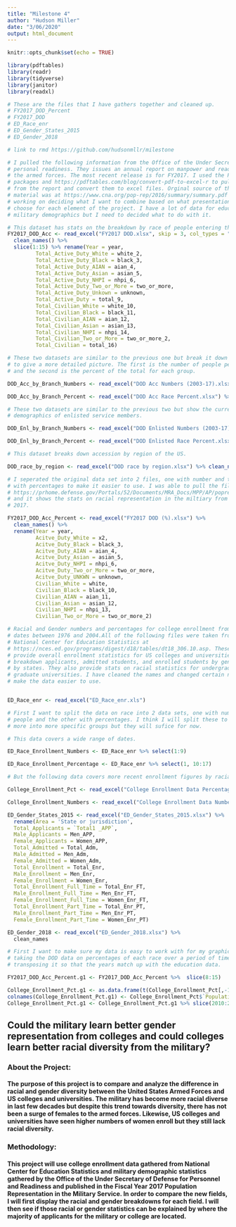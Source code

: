 ```yaml
---
title: "Milestone 4"
author: "Hudson Miller"
date: "3/06/2020"
output: html_document
---
```


```r
knitr::opts_chunk$set(echo = TRUE)
```

``` r
library(pdftables)
library(readr)
library(tidyverse)
library(janitor)
library(readxl)
```

``` r

# These are the files that I have gathers together and cleaned up.
# FY2017_DOD_Percent
# FY2017_DOD
# ED_Race_enr
# ED_Gender_States_2015
# ED_Gender_2018

# link to rmd https://github.com/hudsonmllr/milestone

# I pulled the following information from the Office of the Under Secretary of
# personal readiness. They issues an annual report on manpower and readiness for
# the armed forces. The most recent release is for FY2017. I used the PDFTables
# packages and https://pdftables.com/blog/convert-pdf-to-excel-r to pull tables
# from the report and convert them to excel files. Orginal source of the
# material was at https://www.cna.org/pop-rep/2016/summary/summary.pdf I am
# working on deciding what I want to combine based on what presentation medium I
# choose for each element of the project. I have a lot of data for education and
# military demographics but I need to decided what to do with it.

# This dataset has stats on the breakdown by race of people entering the military who are not 
FY2017_DOD_Acc <- read_excel("FY2017 DOD.xlsx", skip = 3, col_types = "numeric") %>%
  clean_names() %>%
  slice(1:15) %>% rename(Year = year,
         Total_Active_Duty_White = white_2,
         Total_Active_Duty_Black = black_3,
         Total_Active_Duty_AIAN = aian_4,
         Total_Active_Duty_Asian = asian_5,
         Total_Active_Duty_NHPI = nhpi_6,
         Total_Active_Duty_Two_or_More = two_or_more,
         Total_Active_Duty_Unkown = unknown,
         Total_Active_Duty = total_9,
         Total_Civilian_White = white_10,
         Total_Civilian_Black = black_11,
         Total_Civilian_AIAN = aian_12,
         Total_Civilian_Asian = asian_13,
         Total_Civilian_NHPI = nhpi_14,
         Total_Civilian_Two_or_More = two_or_more_2,
         Total_Civilian = total_16)

# These two datasets are similar to the previous one but break it down by branch
# to give a more detailed picture. The first is the number of people per group
# and the second is the percent of the total for each group.

DOD_Acc_by_Branch_Numbers <- read_excel("DOD Acc Numbers (2003-17).xlsx.xlsx") %>% clean_names()

DOD_Acc_by_Branch_Percent <- read_excel("DOD Acc Race Percent.xlsx") %>% clean_names()

# These two datasets are similar to the previous two but show the current racial
# demographics of enlisted service members.

DOD_Enl_by_Branch_Numbers <- read_excel("DOD Enlisted Numbers (2003-17).xlsx") %>% clean_names()

DOD_Enl_by_Branch_Percent <- read_excel("DOD Enlisted Race Percent.xlsx") %>% clean_names()

# This dataset breaks down accession by region of the US.

DOD_race_by_region <- read_excel("DOD race by region.xlsx") %>% clean_names()

```

``` r

# I seperated the original data set into 2 files, one with number and the other
# with percentages to make it easier to use. I was able to pull the file from
# https://prhome.defense.gov/Portals/52/Documents/MRA_Docs/MPP/AP/poprep/2017/Appendix%20D%20-%20(Historical%20Component).pdf
# and it shows the stats on racial representation in the miltiary from 2003 to
# 2017.

FY2017_DOD_Acc_Percent <- read_excel("FY2017 DOD (%).xlsx") %>%
  clean_names() %>% 
  rename(Year = year,
         Acitve_Duty_White = x2,
         Acitve_Duty_Black = black_3,
         Acitve_Duty_AIAN = aian_4,
         Acitve_Duty_Asian = asian_5,
         Acitve_Duty_NHPI = nhpi_6,
         Acitve_Duty_Two_or_More = two_or_more,
         Acitve_Duty_UNKWN = unknown,
         Civilian_White = white,
         Civilian_Black = black_10,
         Civilian_AIAN = aian_11,
         Civilian_Asian = asian_12,
         Civilian_NHPI = nhpi_13,
         Civilian_Two_or_More = two_or_more_2)

```

``` r

# Racial and Gender numbers and percentages for college enrollment from selected
# dates between 1976 and 2004.All of the following files were taken from the
# National Center for Education Statistics at
# https://nces.ed.gov/programs/digest/d18/tables/dt18_306.10.asp. These 3 files
# provide overall enrollment statistics for US colleges and universities. They
# breakdown applicants, admitted students, and enrolled students by gender and
# by states. They also provide stats on racial statistics for undergrad and
# graduate universities. I have cleaned the names and changed certain names to
# make the data easier to use. 


ED_Race_enr <- read_excel("ED_Race_enr.xls") 

# First I want to split the data on race into 2 data sets, one with number of
# people and the other with percentages. I think I will split these to files up
# more into more specific groups but they will sufice for now.

# This data covers a wide range of dates. 

ED_Race_Enrollment_Numbers <- ED_Race_enr %>% select(1:9)

ED_Race_Enrollment_Percentage <- ED_Race_enr %>% select(1, 10:17)

# But the following data covers more recent enrollment figures by racial groups.

College_Enrollment_Pct <- read_excel("College Enrollment Data Percentage.xlsx") 

College_Enrollment_Numbers <- read_excel("College Enrollment Data Numbers.xls") 

```

``` r

ED_Gender_States_2015 <- read_excel("ED_Gender_States_2015.xlsx") %>%
  rename(Area = 'State or jurisdiction',
  Total_Applicants = `Total1 _APP`,
  Male_Applicants = Men_APP,
  Female_Applicants = Women_APP,
  Total_Admitted = Total_Adm,
  Male_Admitted = Men_Adm,
  Female_Admitted = Women_Adm,
  Total_Enrollment = Total_Enr,
  Male_Enrollment = Men_Enr,
  Female_Enrollment = Women_Enr,
  Total_Enrollment_Full_Time = Total_Enr_FT,
  Male_Enrollment_Full_Time = Men_Enr_FT,
  Female_Enrollment_Full_Time = Women_Enr_FT,
  Total_Enrollment_Part_Time = Total_Enr_PT,
  Male_Enrollment_Part_Time = Men_Enr_PT,
  Female_Enrollment_Part_Time = Women_Enr_PT)

```

``` r

ED_Gender_2018 <- read_excel("ED_Gender_2018.xlsx") %>%
  clean_names 

```

``` r

# First I want to make sure my data is easy to work with for my graphic. I am
# taking the DOD data on percentages of each race over a period of time and
# transposing it so that the years match up with the education data.

FY2017_DOD_Acc_Percent.g1 <- FY2017_DOD_Acc_Percent %>%  slice(8:15)

College_Enrollment_Pct.g1 <- as.data.frame(t(College_Enrollment_Pct[,-1])) 
colnames(College_Enrollment_Pct.g1) <- College_Enrollment_Pct$`Population Type`
College_Enrollment_Pct.g1 <- College_Enrollment_Pct.g1 %>% slice(2010:2011)

```
## Could the military learn better gender representation from colleges and could colleges learn better racial diversity from the military?

### About the Project:
#### The purpose of this project is to compare and analyze the difference in racial and gender diversity between the United States Armed Forces and US colleges and universities. The military has become more racial diverse in last few decades but despite this trend towards diversity, there has not been a surge of females to the armed forces. Likewise, US colleges and universities have seen higher numbers of women enroll but they still lack racial diversity. 

### Methodology:
#### This project will use college enrollment data gathered from National Center for Education Statistics and military demographic statistics gathered by the Office of the Under Secretary of Defense for Personnel and Readiness and published in the Fiscal Year 2017 Population Representation in the Military Service. In order to compare the new fields, I will first display the racial and gender breakdowns for each field. I will then see if those racial or gender statistics can be explained by where the majority of applicants for the military or college are located.



